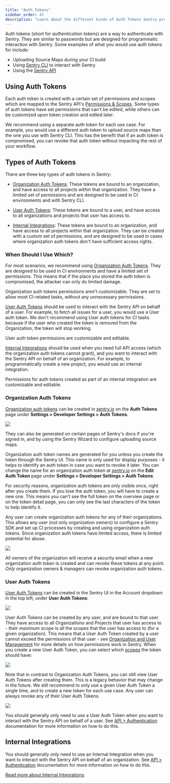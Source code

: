 ```yaml
---
title: "Auth Tokens"
sidebar_order: 45
description: "Learn about the different kinds of Auth Tokens Sentry provides, and when to use which."
---
```


Auth tokens (short for _authentication tokens_) are a way to authenticate with Sentry. They are similar to passwords but are designed for programmatic interaction with Sentry. Some examples of what you would use auth tokens for include:

- Uploading Source Maps during your CI build
- Using [Sentry CLI](/product/cli/) to interact with Sentry
- Using the [Sentry API](/api/auth/)

## Using Auth Tokens

Each auth token is created with a certain set of permissions and scopes which are mapped to the Sentry API's [Permissions & Scopes](/api/permissions/). Some types of auth tokens have set permissions that can't be edited, while others can be customized upon token creation and edited later.

We recommend using a separate auth token for each use case. For example, you would use a different auth token to upload source maps than the one you use with Sentry CLI. This has the benefit that if an auth token is compromised, you can revoke that auth token without impacting the rest of your workflow.

## Types of Auth Tokens

There are three key types of auth tokens in Sentry:

- [Organization Auth Tokens](#organization-auth-tokens):
  These tokens are bound to an organization, and have access to all projects within that organization. They have a limited set of permissions and are designed to be used in CI environments and with Sentry CLI.

- [User Auth Tokens](#user-auth-tokens):
  These tokens are bound to a user, and have access to all organizations and projects that user has access to.

- [Internal Integrations](#internal-integrations):
  These tokens are bound to an organization, and have access to all projects within that organization. They can be created with a custom set of permissions, and are designed to be used in cases where organization auth tokens don't have sufficient access rights.

### When Should I Use Which?

For most scenarios, we recommend using [Organization Auth Tokens](#organization-auth-tokens). They are designed to be used in CI environments and have a limited set of permissions. This means that if the place you stored the auth token is compromised, the attacker can only do limited damage.

Organization auth tokens permissions aren't customizable. They are set to allow most CI-related tasks, without any unnecessary permissions.

[User Auth Tokens](#user-auth-tokens) should be used to interact with the Sentry API on behalf of a user. For example, to fetch all issues for a user, you would use a User auth token. We don't recommend using User auth tokens for CI tasks because if the user who created the token is removed from the Organization, the token will stop working.

User auth token permissions are customizable and editable.

[Internal Integrations](#internal-integrations) should be used when you need full API access (which the organization auth tokens cannot grant), and you want to interact with the Sentry API on behalf of an organization. For example, to programmatically create a new project, you would use an internal integration.

Permissions for auth tokens created as part of an internal integration are customizable and editable.

### Organization Auth Tokens

[Organization auth tokens](https://sentry.io/orgredirect/organizations/:orgslug/settings/auth-tokens/) can be created in [sentry.io](https://sentry.io) on the **Auth Tokens** page under **Settings > Developer Settings > Auth Tokens**.

![](org-auth-tokens-overview.png)

They can also be generated on certain pages of Sentry's docs if you're signed in, and by using the Sentry Wizard to configure uploading source maps.

Organization auth token names are generated for you unless you create the token through the Sentry UI. This name is only used for display purposes - it helps to identify an auth token in case you want to revoke it later. You can change the name for an organization auth token at [sentry.io](https://sentry.io) on the **Edit Auth Token** page under **Settings > Developer Settings > Auth Tokens**.

For security reasons, organization auth tokens are only visible _once_, right after you create them. If you lose the auth token, you will have to create a new one. This means you can't see the full token on the overview page or on the token detail page, you can only see the last characters of the token to help identify it.

Any user can create organization auth tokens for any of their organizations. This allows any user (not only organization owners) to configure a Sentry SDK and set up CI processes by creating and using organization auth tokens. Since organization auth tokens have limited access, there is limited potential for abuse.

![](org-auth-token-create.png)

All owners of the organization will receive a security email when a new organization auth token is created and can revoke these tokens at any point. _Only_ organization owners & managers can revoke organization auth tokens .

### User Auth Tokens

[User Auth Tokens](https://sentry.io/settings/account/api/auth-tokens/) can be created in the Sentry UI in the Account dropdown in the top left, under **User Auth Tokens**:

![](user-auth-tokens-menu.png)

User Auth Tokens can be created by any user, and are bound to that user. They have access to all Organizations and Projects that user has access to - their _maximum_ scope is all the scopes that the user has access to (for a given organization). This means that a User Auth Token created by a user cannot exceed the permissions of that user - see [Organization and User Management](/product/accounts/membership/) for more details on how permissions work in Sentry. When you create a new User Auth Token, you can select which [scopes](/api/permissions/) the token should have:

![](user-auth-token-create.png)

Note that in contrast to Organization Auth Tokens, you can still view User Auth Tokens after creating them. This is a legacy behavior that may change in the future. We still recommend to only use a given User Auth Token a single time, and to create a new token for each use case. Any user can always revoke any of their User Auth Tokens.

![](user-auth-tokens-overview.png)

You should generally only need to use a User Auth Token when you want to interact with the Sentry API on behalf of a user. See [API > Authentication](/api/auth/) documentation for more information on how to do this.

## Internal Integrations

You should generally only need to use an Internal Integration when you want to interact with the Sentry API on behalf of an organization. See [API > Authentication](/api/auth/) documentation for more information on how to do this.

[Read more about Internal Integrations](/product/integrations/integration-platform/).
